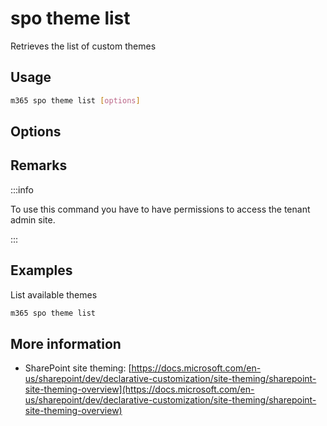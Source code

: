 
# spo theme list

Retrieves the list of custom themes

## Usage

```sh
m365 spo theme list [options]
```

## Options

<Global />

## Remarks

:::info

To use this command you have to have permissions to access the tenant admin site.

:::

## Examples

List available themes

```sh
m365 spo theme list
```

## More information

- SharePoint site theming: [https://docs.microsoft.com/en-us/sharepoint/dev/declarative-customization/site-theming/sharepoint-site-theming-overview](https://docs.microsoft.com/en-us/sharepoint/dev/declarative-customization/site-theming/sharepoint-site-theming-overview)
